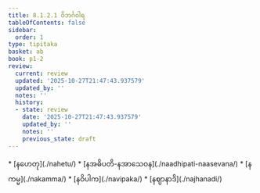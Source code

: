 ```yaml
---
title: 8.1.2.1 ဝိဘင်္ဂဝါရ
tableOfContents: false
sidebar:
  order: 1
type: tipitaka
basket: ab
book: p1-2
review:
  current: review
  updated: '2025-10-27T21:47:43.937579'
  updated_by: ''
  notes: ''
  history:
  - state: review
    date: '2025-10-27T21:47:43.937579'
    updated_by: ''
    notes: ''
    previous_state: draft
---
```



<ReviewStatus review={frontmatter.review} showDetails={true} />

<HypothesisAnnotation frontmatter={frontmatter} />

<DynamicBreadcrumb />



<TableOfContents book="p1-2" section="8.1.2.1">
* [နဟေတု](./nahetu/)
* [နအဓိပတိ-နအာသေဝန](./naadhipati-naasevana/)
* [နကမ္မ](./nakamma/)
* [နဝိပါက](./navipaka/)
* [နဈာနာဒိ](./najhanadi/)
</TableOfContents>